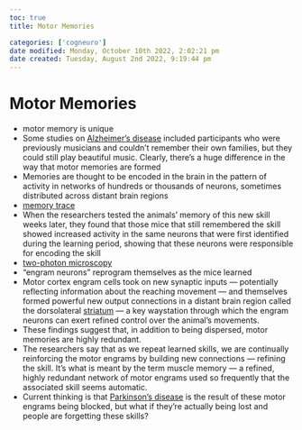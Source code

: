 ```yaml
---
toc: true
title: Motor Memories

categories: ['cogneuro']
date modified: Monday, October 10th 2022, 2:02:21 pm
date created: Tuesday, August 2nd 2022, 9:19:44 pm
---
```


# Motor Memories
- motor memory is unique
- Some studies on [Alzheimer’s disease](Alzheimer’s%20Disease.qmd) included participants who were previously musicians and couldn’t remember their own families, but they could still play beautiful music. Clearly, there’s a huge difference in the way that motor memories are formed
- Memories are thought to be encoded in the brain in the pattern of activity in networks of hundreds or thousands of neurons, sometimes distributed across distant brain regions
- [memory trace](memory%20trace.qmd)
- When the researchers tested the animals’ memory of this new skill weeks later, they found that those mice that still remembered the skill showed increased activity in the same neurons that were first identified during the learning period, showing that these neurons were responsible for encoding the skill
- [two-photon microscopy](Two-photon%20Microscopy.qmd)
- “engram neurons” reprogram themselves as the mice learned
- Motor cortex engram cells took on new synaptic inputs — potentially reflecting information about the reaching movement — and themselves formed powerful new output connections in a distant brain region called the dorsolateral [striatum](Striatum.qmd) — a key waystation through which the engram neurons can exert refined control over the animal’s movements.
- These findings suggest that, in addition to being dispersed, motor memories are highly redundant.
- The researchers say that as we repeat learned skills, we are continually reinforcing the motor engrams by building new connections — refining the skill. It’s what is meant by the term muscle memory — a refined, highly redundant network of motor engrams used so frequently that the associated skill seems automatic.
- Current thinking is that [Parkinson’s disease](Parkinson’s%20Disease.qmd) is the result of these motor engrams being blocked, but what if they’re actually being lost and people are forgetting these skills?




